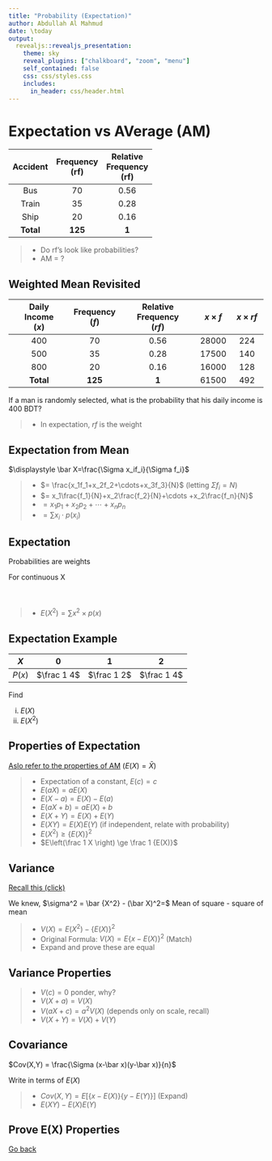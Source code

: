 ---
title: "Probability (Expectation)"
author: Abdullah Al Mahmud
date: \today
output: 
  revealjs::revealjs_presentation:
    theme: sky
    reveal_plugins: ["chalkboard", "zoom", "menu"]
    self_contained: false
    css: css/styles.css
    includes:
      in_header: css/header.html
---

# Expectation vs AVerage (AM)

|  Accident | Frequency<br>(rf) | Relative<br>Frequency<br>(rf) |
|:---------:|:-----------------:|:-----------------------------:|
|    Bus    |         70        |              0.56             |
|   Train   |         35        |              0.28             |
|    Ship   |         20        |              0.16             |
| **Total** |      **125**      |             **1**             |

> - Do rf's look like probabilities?
> - AM = ?

## Weighted Mean Revisited

| Daily<br>Income<br>($x$) | Frequency<br>($f$) | Relative<br>Frequency<br>($rf$) | $x \times f$ | $x \times rf$ |
|:------------------------:|:------------------:|:-------------------------------:|:------------:|:-------------:|
|            400           |         70         |               0.56              |     28000    |      224      |
|            500           |         35         |               0.28              |     17500    |      140      |
|            800           |         20         |               0.16              |     16000    |      128      |
|         **Total**        |       **125**      |              **1**              |     61500    |      492      |

If a man is randomly selected, what is the probability that his daily income is 400 BDT?

> - In expectation, $rf$ is the weight

## Expectation from Mean

$\displaystyle \bar X=\frac{\Sigma x_if_i}{\Sigma f_i}$ 

> - $= \frac{x_1f_1+x_2f_2+\cdots+x_3f_3}{N}$ (letting $\Sigma f_i=N$)
> - $= x_1\frac{f_1}{N}+x_2\frac{f_2}{N}+\cdots +x_2\frac{f_n}{N}$
> - $= x_1p_1+x_2p_2+\cdots+x_np_n$
> - $= \sum x_i\cdot p(x_i)$

## Expectation

Probabilities are weights

\begin{eqnarray} 
E(X) &=& x_1 \times P(x_1) + x_2 \times P(x_2)+ \cdots +x_n \times P(x_n)      \nonumber \\
&=& \displaystyle \sum_{i=1}^n x_i \times P(x_i) \nonumber \\
\end{eqnarray}

<div onclick="klikaj('expcont')"><span>For continuous X</span></div>
<div id="expcont" style="visibility: hidden">
$\displaystyle E(X) = \int_{-\infty}^{\infty} f(x)dx$
</div>
<script>
function klikaj(i) {
    document.getElementById(i).style.visibility='visible';
}
</script>

> - $E(X^2) = \sum x^2 \times p(x)$

## Expectation Example

|   $X$  |      0      |      1      |      2      |
|:------:|:-----------:|:-----------:|:-----------:|
| $P(x)$ | $\frac 1 4$ | $\frac 1 2$ | $\frac 1 4$ |

Find 

i) $E(X)$
ii) $E(X^2)$

## Properties of Expectation

<a href="ch3_xi_stat.html#/properties-of-am" target="_blank">Aslo refer to the properties of AM</a> ($E(X)=\bar X$)

> - Expectation of a constant, $E(c)=c$
> - $E(aX)=aE(X)$
> - $E(X-a) = E(X) - E(a)$
> - $E(aX+b) = aE(X)+b$
> - $E(X+Y) = E(X)+E(Y)$
> - $E(XY) = E(X) E(Y)$ (if independent, relate with probability)
> - $E(X^2)\ge \{E(X)\}^2$
> - $E\left(\frac 1 X \right) \ge \frac 1 {E(X)}$

## Variance

<a href="ch4_xi_stat_dispersion.html#/variance-and-sd" target="_blank">Recall this (click)</a>

We knew, $\sigma^2 = \bar {X^2} - (\bar X)^2=$ Mean of square - square of mean

> - $V(X)=E(X^2)-\{E(X)\}^2$ 
> - Original Formula: $V(X) = E\{x-E(X)\}^2$ (Match)
> - Expand and prove these are equal

## Variance Properties

> - $V(c)=0$ ponder, why?
> - $V(X+a)=V(X)$
> - $V(aX+c) = a^2V(X)$ (depends only on scale, recall)
> - $V(X+Y) = V(X)+V(Y)$

## Covariance

$Cov(X,Y) = \frac{\Sigma (x-\bar x)(y-\bar x)}{n}$

Write in terms of $E(X)$

> - $Cov(X,Y) = E [\{x-E(X)\}\{y-E(Y)\}]$ (Expand)
> - $E(XY)-E(X)E(Y)$ 

## Prove E(X) Properties

[Go back]()